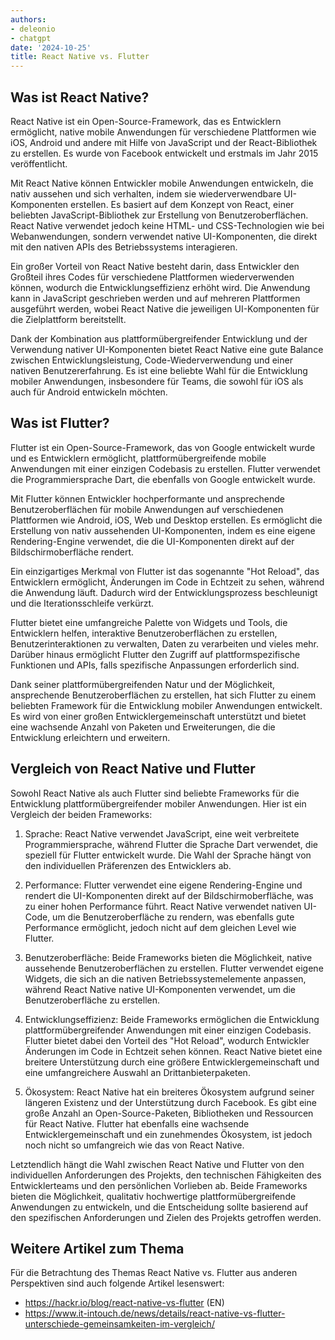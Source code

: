 ```yaml
---
authors:
- deleonio
- chatgpt
date: '2024-10-25'
title: React Native vs. Flutter
---
```




## Was ist React Native?

React Native ist ein Open-Source-Framework, das es Entwicklern ermöglicht, native mobile Anwendungen für verschiedene Plattformen wie iOS, Android und andere mit Hilfe von JavaScript und der React-Bibliothek zu erstellen. Es wurde von Facebook entwickelt und erstmals im Jahr 2015 veröffentlicht.

Mit React Native können Entwickler mobile Anwendungen entwickeln, die nativ aussehen und sich verhalten, indem sie wiederverwendbare UI-Komponenten erstellen. Es basiert auf dem Konzept von React, einer beliebten JavaScript-Bibliothek zur Erstellung von Benutzeroberflächen. React Native verwendet jedoch keine HTML- und CSS-Technologien wie bei Webanwendungen, sondern verwendet native UI-Komponenten, die direkt mit den nativen APIs des Betriebssystems interagieren.

Ein großer Vorteil von React Native besteht darin, dass Entwickler den Großteil ihres Codes für verschiedene Plattformen wiederverwenden können, wodurch die Entwicklungseffizienz erhöht wird. Die Anwendung kann in JavaScript geschrieben werden und auf mehreren Plattformen ausgeführt werden, wobei React Native die jeweiligen UI-Komponenten für die Zielplattform bereitstellt.

Dank der Kombination aus plattformübergreifender Entwicklung und der Verwendung nativer UI-Komponenten bietet React Native eine gute Balance zwischen Entwicklungsleistung, Code-Wiederverwendung und einer nativen Benutzererfahrung. Es ist eine beliebte Wahl für die Entwicklung mobiler Anwendungen, insbesondere für Teams, die sowohl für iOS als auch für Android entwickeln möchten.

## Was ist Flutter?

Flutter ist ein Open-Source-Framework, das von Google entwickelt wurde und es Entwicklern ermöglicht, plattformübergreifende mobile Anwendungen mit einer einzigen Codebasis zu erstellen. Flutter verwendet die Programmiersprache Dart, die ebenfalls von Google entwickelt wurde.

Mit Flutter können Entwickler hochperformante und ansprechende Benutzeroberflächen für mobile Anwendungen auf verschiedenen Plattformen wie Android, iOS, Web und Desktop erstellen. Es ermöglicht die Erstellung von nativ aussehenden UI-Komponenten, indem es eine eigene Rendering-Engine verwendet, die die UI-Komponenten direkt auf der Bildschirmoberfläche rendert.

Ein einzigartiges Merkmal von Flutter ist das sogenannte "Hot Reload", das Entwicklern ermöglicht, Änderungen im Code in Echtzeit zu sehen, während die Anwendung läuft. Dadurch wird der Entwicklungsprozess beschleunigt und die Iterationsschleife verkürzt.

Flutter bietet eine umfangreiche Palette von Widgets und Tools, die Entwicklern helfen, interaktive Benutzeroberflächen zu erstellen, Benutzerinteraktionen zu verwalten, Daten zu verarbeiten und vieles mehr. Darüber hinaus ermöglicht Flutter den Zugriff auf plattformspezifische Funktionen und APIs, falls spezifische Anpassungen erforderlich sind.

Dank seiner plattformübergreifenden Natur und der Möglichkeit, ansprechende Benutzeroberflächen zu erstellen, hat sich Flutter zu einem beliebten Framework für die Entwicklung mobiler Anwendungen entwickelt. Es wird von einer großen Entwicklergemeinschaft unterstützt und bietet eine wachsende Anzahl von Paketen und Erweiterungen, die die Entwicklung erleichtern und erweitern.

## Vergleich von React Native und Flutter

Sowohl React Native als auch Flutter sind beliebte Frameworks für die Entwicklung plattformübergreifender mobiler Anwendungen. Hier ist ein Vergleich der beiden Frameworks:

1. Sprache: React Native verwendet JavaScript, eine weit verbreitete Programmiersprache, während Flutter die Sprache Dart verwendet, die speziell für Flutter entwickelt wurde. Die Wahl der Sprache hängt von den individuellen Präferenzen des Entwicklers ab.

2. Performance: Flutter verwendet eine eigene Rendering-Engine und rendert die UI-Komponenten direkt auf der Bildschirmoberfläche, was zu einer hohen Performance führt. React Native verwendet nativen UI-Code, um die Benutzeroberfläche zu rendern, was ebenfalls gute Performance ermöglicht, jedoch nicht auf dem gleichen Level wie Flutter.

3. Benutzeroberfläche: Beide Frameworks bieten die Möglichkeit, native aussehende Benutzeroberflächen zu erstellen. Flutter verwendet eigene Widgets, die sich an die nativen Betriebssystemelemente anpassen, während React Native native UI-Komponenten verwendet, um die Benutzeroberfläche zu erstellen.

4. Entwicklungseffizienz: Beide Frameworks ermöglichen die Entwicklung plattformübergreifender Anwendungen mit einer einzigen Codebasis. Flutter bietet dabei den Vorteil des "Hot Reload", wodurch Entwickler Änderungen im Code in Echtzeit sehen können. React Native bietet eine breitere Unterstützung durch eine größere Entwicklergemeinschaft und eine umfangreichere Auswahl an Drittanbieterpaketen.

5. Ökosystem: React Native hat ein breiteres Ökosystem aufgrund seiner längeren Existenz und der Unterstützung durch Facebook. Es gibt eine große Anzahl an Open-Source-Paketen, Bibliotheken und Ressourcen für React Native. Flutter hat ebenfalls eine wachsende Entwicklergemeinschaft und ein zunehmendes Ökosystem, ist jedoch noch nicht so umfangreich wie das von React Native.

Letztendlich hängt die Wahl zwischen React Native und Flutter von den individuellen Anforderungen des Projekts, den technischen Fähigkeiten des Entwicklerteams und den persönlichen Vorlieben ab. Beide Frameworks bieten die Möglichkeit, qualitativ hochwertige plattformübergreifende Anwendungen zu entwickeln, und die Entscheidung sollte basierend auf den spezifischen Anforderungen und Zielen des Projekts getroffen werden.

## Weitere Artikel zum Thema

Für die Betrachtung des Themas React Native vs. Flutter aus anderen Perspektiven sind auch folgende Artikel lesenswert:

- https://hackr.io/blog/react-native-vs-flutter (EN)
- https://www.it-intouch.de/news/details/react-native-vs-flutter-unterschiede-gemeinsamkeiten-im-vergleich/

